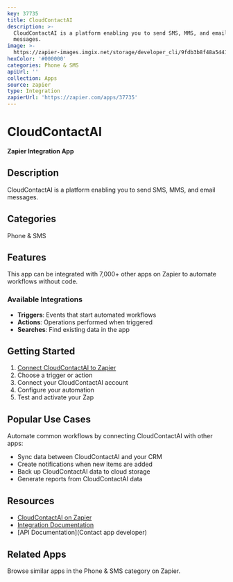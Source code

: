 ```yaml
---
key: 37735
title: CloudContactAI
description: >-
  CloudContactAI is a platform enabling you to send SMS, MMS, and email
  messages.
image: >-
  https://zapier-images.imgix.net/storage/developer_cli/9fdb3b8f48a54414288b2bc570831d22.png?auto=format%2Ccompress&ixlib=python-3.0.0&q=50
hexColor: '#000000'
categories: Phone & SMS
apiUrl: ''
collection: Apps
source: zapier
type: Integration
zapierUrl: 'https://zapier.com/apps/37735'
---
```

# CloudContactAI

**Zapier Integration App**

## Description

CloudContactAI is a platform enabling you to send SMS, MMS, and email messages.

## Categories

Phone & SMS

## Features

This app can be integrated with 7,000+ other apps on Zapier to automate workflows without code.

### Available Integrations

- **Triggers**: Events that start automated workflows
- **Actions**: Operations performed when triggered
- **Searches**: Find existing data in the app

## Getting Started

1. [Connect CloudContactAI to Zapier](https://zapier.com/apps/37735)
2. Choose a trigger or action
3. Connect your CloudContactAI account
4. Configure your automation
5. Test and activate your Zap

## Popular Use Cases

Automate common workflows by connecting CloudContactAI with other apps:

- Sync data between CloudContactAI and your CRM
- Create notifications when new items are added
- Back up CloudContactAI data to cloud storage
- Generate reports from CloudContactAI data

## Resources

- [CloudContactAI on Zapier](https://zapier.com/apps/37735)
- [Integration Documentation](https://zapier.com/apps/37735/integrations)
- [API Documentation](Contact app developer)

## Related Apps

Browse similar apps in the Phone & SMS category on Zapier.
